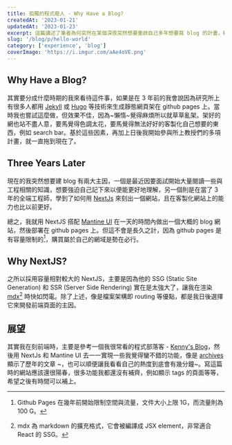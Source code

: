 ```yaml
---
title: 孤獨的程式廢人 - Why Have a Blog?
createdAt: '2023-01-21'
updatedAt: '2023-01-23'
excerpt: 這篇講述了筆者為何突然在某個深夜突然想要重啟自己多年想要寫 blog 的計畫，礙於當時啥都不會只能套用別人的模板，導致無法做出自己想要的樣子。3 年後，且在參與多項計畫後，將帶著所學到的技術嘗試重返最初的感動。
slug: '/blog/p/hello-world'
category: ['experience', 'blog']
coverImage: 'https://i.imgur.com/aAe4oVE.png'
---
```


## Why Have a Blog?

其實要分成什麼時期的我來看待這件事，如果是在 3 年前的我會說因為研究所上有很多人都用 [Jekyll](https://jekyllrb.com/) 或 [Hugo](https://gohugo.io/) 等技術來生成靜態網頁架在 github pages 上。當時我也嘗試這麼做，但效果不佳，因為~懶惰~覺得麻煩所以就草草亂架。架好的網也站不盡人意，要馬覺得色調太花，要馬覺得無法好好的客製化自己想要的東西，例如 search bar。基於這些因素，再加上日後我開始參與所上教授們的多項計畫，就一直拖到現在了。

## Three Years Later

現在的我突然想要建 blog 有兩大主因，一個是最近因要面試開始大量閱讀一些與工程相關的知識，想要強迫自己記下來以便能更好地理解，另一個則是在當了 3 年的全端工程師，學到了如何用 [NextJs](https://nextjs.org/) 來刻出一個網站，且在客製化網站上的能力也比以前更好。

總之，我就用 NextJS 搭配 [Mantine UI](https://mantine.dev/) 在一天的時間內做出一個大概的 blog 網站，然後部署在 github pages 上。但這不會是長久之計，因為 github pages 是有容量限制的[^1]，購買屬於自己的網域是勢在必行。

## Why NextJS?

之所以採用容量相對較大的 NextJS，主要是因為他的 SSG (Static Site Generation) 和 SSR (Server Side Rendering) 實在是太強大了，讓我在渲染 [mdx](https://mdxjs.com/)[^2] 時快如閃電。除了上述，像是檔案架構即 routing 等優點，都是我日後選擇它來開發前端頁面的主因。

[^1]: Github Pages 在幾年前開始限制空間與流量，文件大小上限 1G，而流量則為 100 G。
[^2]: mdx 為 markdown 的擴充格式，它會被編譯成 JSX element，非常適合 React 的 SSG。

## 展望

其實我在刻前端時，主要是參考一個我很常看的程式部落客 - [Kenny's Blog](https://kennychen-blog.herokuapp.com/)，然後用 NextJs 和 Mantine UI 去一一實現一些我覺得蠻不錯的功能，像是 [archives](/archives/1) 顯示了歷年的文章 ~，也可以順便讓我看看自己的熱度到底會有幾分鐘~。寫這篇時的網站應該還很陽春，很多功能我都還沒有補齊，例如顯示 tags 的頁面等等，希望之後有時間可以補上。
